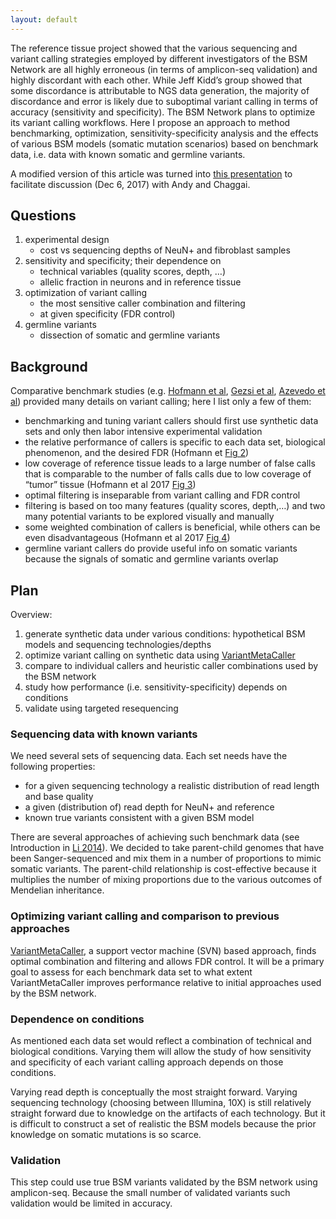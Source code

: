 ```yaml
---
layout: default
---
```


The reference tissue project showed that the various sequencing and variant calling strategies employed by different investigators of the BSM Network are all highly erroneous (in terms of amplicon-seq validation) and highly discordant with each other.  While Jeff Kidd's group showed that some discordance is attributable to NGS data generation, the majority of discordance and error is likely due to suboptimal variant calling in terms of accuracy (sensitivity and specificity). The BSM Network plans to optimize its variant calling workflows.  Here I propose an approach to method benchmarking, optimization, sensitivity-specificity analysis and the effects of various BSM models (somatic mutation scenarios) based on benchmark data, i.e. data with known somatic and germline variants.

A modified version of this article was turned into [this presentation]({{ site.baseurl }}/assets/projects/bsm/2017-11-17-proposed-benchmark-study.pdf) to facilitate discussion (Dec 6, 2017) with Andy and Chaggai.

## Questions

1. experimental design
    * cost vs sequencing depths of NeuN+ and fibroblast samples
1. sensitivity and specificity; their dependence on
    * technical variables (quality scores, depth, ...)
    * allelic fraction in neurons and in reference tissue
1. optimization of variant calling
    * the most sensitive caller combination and filtering
    * at given specificity (FDR control)
1. germline variants
    * dissection of somatic and germline variants

## Background

Comparative benchmark studies (e.g. [Hofmann et al][Hofmann], [Gezsi et al][VMC], [Azevedo et al][Azevedo]) provided many details on variant calling; here I list only a few of them:

* benchmarking and tuning variant callers should first use synthetic data sets and only then labor intensive experimental validation
* the relative performance of callers is specific to each data set, biological phenomenon, and the desired FDR (Hofmann et [Fig 2](https://www.ncbi.nlm.nih.gov/pmc/articles/PMC5209852/figure/Fig2/))
* low coverage of reference tissue leads to a large number of false calls that is comparable to the number of falls calls due to low coverage of "tumor" tissue (Hofmann et al 2017 [Fig 3](https://www.ncbi.nlm.nih.gov/pmc/articles/PMC5209852/figure/Fig3/))
* optimal filtering is inseparable from variant calling and FDR control
* filtering is based on too many features (quality scores, depth,...) and two many potential variants to be explored visually and manually
* some weighted combination of callers is beneficial, while others can be even disadvantageous (Hofmann et al 2017 [Fig 4](https://www.ncbi.nlm.nih.gov/pmc/articles/PMC5209852/figure/Fig4/))
* germline variant callers do provide useful info on somatic variants because the signals of somatic and germline variants overlap

## Plan

Overview:

1. generate synthetic data under various conditions: hypothetical BSM models and sequencing technologies/depths
1. optimize variant calling on synthetic data using [VariantMetaCaller][VMC]
1. compare to individual callers and heuristic caller combinations used by the BSM network
1. study how performance (i.e. sensitivity-specificity) depends on conditions
1. validate using targeted resequencing

### Sequencing data with known variants

We need several sets of sequencing data.  Each set needs have the following properties:

* for a given sequencing technology a realistic distribution of read length and base quality
* a given (distribution of) read depth for NeuN+ and reference
* known true variants consistent with a given BSM model

There are several approaches of achieving such benchmark data (see Introduction in [Li 2014][Li]).  We decided to take parent-child genomes that have been Sanger-sequenced and mix them in a number of proportions to mimic somatic variants.  The parent-child relationship is cost-effective because it multiplies the number of mixing proportions due to the various outcomes of Mendelian inheritance.

### Optimizing variant calling and comparison to previous approaches

[VariantMetaCaller][VMC], a support vector machine (SVN) based approach, finds optimal combination and filtering and allows FDR control. It will be a primary goal to assess for each benchmark data set to what extent VariantMetaCaller improves performance relative to initial approaches used by the BSM network.

### Dependence on conditions

As mentioned each data set would reflect a combination of technical and biological conditions.  Varying them will allow the study of how sensitivity and specificity of each variant calling approach depends on those conditions.

Varying read depth is conceptually the most straight forward.  Varying sequencing technology (choosing between Illumina, 10X) is still relatively straight forward due to knowledge on the artifacts of each technology.  But it is difficult to construct a set of realistic the BSM models because the prior knowledge on somatic mutations is so scarce.

### Validation

This step could use true BSM variants validated by the BSM network using amplicon-seq.  Because the small number of validated variants such validation would be limited in accuracy.


[Hofmann]: https://www.ncbi.nlm.nih.gov/pmc/articles/PMC5209852
[Azevedo]: http://onlinelibrary.wiley.com/doi/10.1002/cne.21974/abstract;jsessionid=C2AAC679DDBDF32D1F372A740061268E.f04t04
[VMC]: https://www.ncbi.nlm.nih.gov/pmc/articles/PMC4625715/
[Li]: https://www.ncbi.nlm.nih.gov/pmc/articles/PMC4271055/
